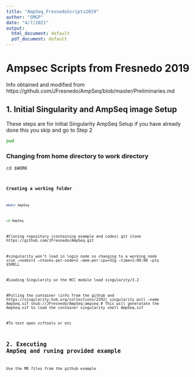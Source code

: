 ```yaml
---
title: "AmpSeq_FresnedoScripts2019"
author: "SMGP"
date: "4/7/2021"
output:
  html_document: default
  pdf_document: default
---
```


# Ampsec Scripts from Fresnedo 2019
Info obtained and modified from https://github.com/JFresnedo/AmpSeq/blob/master/Preliminaries.md

## 1. Initial Singularity and AmpSeq image Setup
These steps are for initial Singularity AmpSeq Setup if you have already done this you skip and go to Step 2

```bash
pwd
```

### Changing from home directory to work directory 

<code>cd $WORK<code>

### Creating a working folder  


```bash
mkdir AmpSeq
```


```bash
cd AmpSeq
```



#Cloning repository (containing example and codes)
git clone https://github.com/JFresnedo/AmpSeq.git

#singularity won't load in login node so changing to a working node
srun --nodes=1 --ntasks-per-node=2 --mem-per-cpu=32g --time=2:00:00 --pty $SHELL

#Loading Singularity on the HCC
module load singularity/3.2

#Pulling the container (info from the github and https://singularity-hub.org/collections/2392)
singularity pull --name AmpSeq.sif shub://JFresnedo/AmpSeq:ampseq
# This will generatate the AmpSeq.sif 
to load the container 
singularity shell AmpSeq.sif

#To test open 
vcftools or etc


## 2. Executing AmpSeq and runing provided example
Use the MD files from the github example

